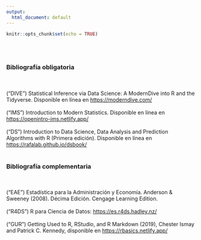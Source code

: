 ```yaml
---
output:
  html_document: default
---
```


```r
knitr::opts_chunk$set(echo = TRUE)
```

<br>
<br>
<h3>Bibliografía obligatoria</h3> 
<br>
<br>
(“DIVE”) Statistical Inference via Data Science: A ModernDive into R and the Tidyverse. Disponible en línea en <https://moderndive.com/>
<br>
<br>
(“IMS”) Introduction to Modern Statistics. Disponible en línea en <https://openintro-ims.netlify.app/>
<br>
<br>
(“DS”) Introduction to Data Science, Data Analysis and Prediction Algorithms with R (Primera edición). Disponible en línea en <https://rafalab.github.io/dsbook/>
<br>
<br>
<h3>Bibliografía complementaria</h3> 
<br>
<br>
(“EAE”) Estadística para la Administración y Economía.  Anderson & Sweeney (2008).  Décima Edición.  Cengage Learning Edition.
<br>
<br>
(“R4DS”) R para Ciencia de Datos: <https://es.r4ds.hadley.nz/>
<br>
<br>
(“GUR”) Getting Used to R, RStudio, and R Markdown (2019), Chester Ismay and Patrick C. Kennedy, disponible en <https://rbasics.netlify.app/> 
